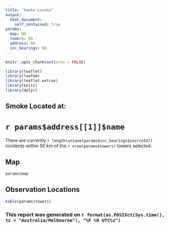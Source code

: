```yaml
---
title: "Smoke Locate"
output: 
  html_document:
    self_contained: true
params:
  map: NA
  towers: NA
  address: NA
  inc_bearings: NA
---
```


```r
knitr::opts_chunk$set(echo = FALSE)

library(leaflet)
library(leafem)
library(leaflet.extras)
library(knitr)
library(dplyr)
```

## Smoke Located at:

# `r params$address[[1]]$name`

There are currently `r length(unique(params$inc_bearings$sourceId))` incidents within 50 km of the `r nrow(params$towers)` towers selected.

## Map

```r
params$map
```

## Observation Locations


```r
kable(params$towers)
```


### This report was generated on `r format(as.POSIXct(Sys.time(), tz = "Australia/Melbourne"), "%F %R UTC%z")`
